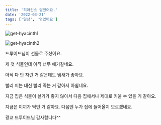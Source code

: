 ```yaml
---
title: '히아신스 얻었어요.'
date: '2022-03-21'
tags: ['일상', '얻었어요']
---
```


![get-hyacinth1](/static/images/posts/get-hyacinth1.jpeg)

![get-hyacinth2](/static/images/posts/get-hyacinth2.jpeg)

드루이드님이 선물로 주셨어요.

제 첫 식물인데 아직 너무 애기같네요.

아직 다 안 자란 거 같은데도 냄새가 좋아요.

빨리 피는 대신 빨리 죽는 거 같아서 아쉽네요.

지금 집은 식물이 살기가 좋지 않아서 다음 집에서나 제대로 키울 수 있을 거 같아요.

지금은 이끼가 딱인 거 같아요. 다음엔 누가 집에 들어올지 모르겠네요.

광교 드루이드님 감사합니다^^
